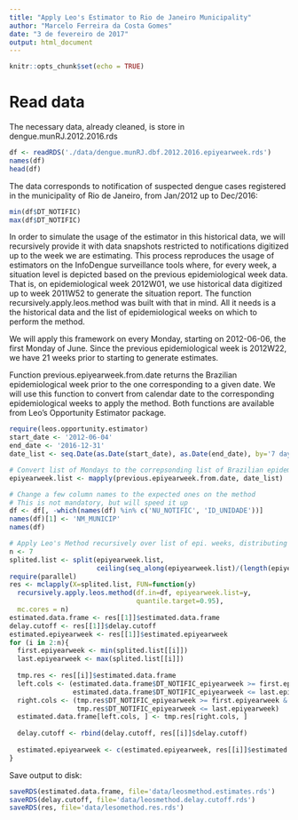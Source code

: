 ```yaml
---
title: "Apply Leo's Estimator to Rio de Janeiro Municipality"
author: "Marcelo Ferreira da Costa Gomes"
date: "3 de fevereiro de 2017"
output: html_document
---
```


```r
knitr::opts_chunk$set(echo = TRUE)
```

# Read data

The necessary data, already cleaned, is store in dengue.munRJ.2012.2016.rds
```r
df <- readRDS('./data/dengue.munRJ.dbf.2012.2016.epiyearweek.rds')
names(df)
head(df)
```

The data corresponds to notification of suspected dengue cases registered in the municipality of Rio de Janeiro, from Jan/2012 up to Dec/2016:
```r
min(df$DT_NOTIFIC)
max(df$DT_NOTIFIC)
```

In order to simulate the usage of the estimator in this historical data, we will recursively provide it with data snapshots restricted to notifications digitized up to the week we are estimating. This process reproduces the usage of estimators on the InfoDengue surveillance tools where, for every week, a situation level is depicted based on the previous epidemiological week data. That is, on epidemiological week 2012W01, we use historical data digitized up to week 2011W52 to generate the situation report.
The function recursively.apply.leos.method was built with that in mind. All it needs is a the historical data and the list of epidemiological weeks on which to perform the method.

We will apply this framework on every Monday, starting on 2012-06-06, the first Monday of June. Since the previous epidemiological week is 2012W22, we have 21 weeks prior to starting to generate estimates.

Function previous.epiyearweek.from.date returns the Brazilian epidemiological week prior to the one corresponding to a given date. We will use this function to convert from calendar date to the corresponding epidemiological weeks to apply the method.
Both functions are available from Leo's Opportunity Estimator package.

```r
require(leos.opportunity.estimator)
start_date <- '2012-06-04'
end_date <- '2016-12-31'
date_list <- seq.Date(as.Date(start_date), as.Date(end_date), by='7 days')

# Convert list of Mondays to the correpsonding list of Brazilian epidemiological weeks
epiyearweek.list <- mapply(previous.epiyearweek.from.date, date_list)

# Change a few column names to the expected ones on the method
# This is not mandatory, but will speed it up
df <- df[, -which(names(df) %in% c('NU_NOTIFIC', 'ID_UNIDADE'))]
names(df)[1] <- 'NM_MUNICIP'
names(df)

# Apply Leo's Method recursively over list of epi. weeks, distributing the load in the available cores:
n <- 7
splited.list <- split(epiyearweek.list,
                      ceiling(seq_along(epiyearweek.list)/(length(epiyearweek.list)/n)))
require(parallel)
res <- mclapply(X=splited.list, FUN=function(y) 
  recursively.apply.leos.method(df.in=df, epiyearweek.list=y,
                                quantile.target=0.95),
  mc.cores = n)
estimated.data.frame <- res[[1]]$estimated.data.frame
delay.cutoff <- res[[1]]$delay.cutoff
estimated.epiyearweek <- res[[1]]$estimated.epiyearweek
for (i in 2:n){
  first.epiyearweek <- min(splited.list[[i]])
  last.epiyearweek <- max(splited.list[[i]])
  
  tmp.res <- res[[i]]$estimated.data.frame
  left.cols <- (estimated.data.frame$DT_NOTIFIC_epiyearweek >= first.epiyearweek &
                estimated.data.frame$DT_NOTIFIC_epiyearweek <= last.epiyearweek)
  right.cols <- (tmp.res$DT_NOTIFIC_epiyearweek >= first.epiyearweek &
                 tmp.res$DT_NOTIFIC_epiyearweek <= last.epiyearweek)
  estimated.data.frame[left.cols, ] <- tmp.res[right.cols, ]
  
  delay.cutoff <- rbind(delay.cutoff, res[[i]]$delay.cutoff)
  
  estimated.epiyearweek <- c(estimated.epiyearweek, res[[i]]$estimated.epiyearweek)
}
```

Save output to disk:
```r
saveRDS(estimated.data.frame, file='data/leosmethod.estimates.rds')
saveRDS(delay.cutoff, file='data/leosmethod.delay.cutoff.rds')
saveRDS(res, file='data/lesomethod.res.rds')
```
